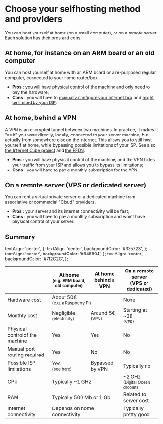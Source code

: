 # Choose your selfhosting method and providers

You can host yourself at home (on a small computer), or on a remote server. Each solution has their pros and cons:

## At home, for instance on an ARM board or an old computer

You can host yourself at home with an ARM board or a re-purposed regular computer, connected to your home router/box.

- **Pros**  : you will have physical control of the machine and only need to buy the hardware;
- **Cons**  : you will have to [manually configure your internet box](/install/post_install/isp_box_config) and [might be limited by your ISP](/install/providers/isp/).

## At home, behind a VPN

A VPN is an encrypted tunnel between two machines. In practice, it makes it "as if" you were directly, locally, connected to your server machine, but actually from somewhere else on the Internet. This allows you to still host yourself at home, while bypassing possible limitations of your ISP. See also [the Internet Cube project](https://internetcu.be/) and [the FFDN](https://www.ffdn.org/).

- **Pros** : you will have physical control of the machine, and the VPN hides your traffic from your ISP and allows you to bypass its limitations;
- **Cons** : you will have to pay a monthly subscription for the VPN.

## On a remote server (VPS or dedicated server)

You can rent a virtual private server or a dedicated machine from [associative](https://db.ffdn.org/) or [commercial](/install/providers/servers) "Cloud" providers.

- **Pros** : your server and its internet connectivity will be fast;
- **Cons** : you will have to pay a monthly subscription and won't have physical control of your server.

## Summary

  textAlign: 'center',
};
  textAlign: 'center',
  backgroundColor: '#335723',
};
  textAlign: 'center',
  backgroundColor: '#845804',
};
  textAlign: 'center',
  backgroundColor: '#712C2C',
};

<table>
  <thead>
    <tr>
      <th></th>
      <th style={styleNone}>At home<br/><small>(e.g. ARM board, old computer)</small></th>
      <th style={styleNone}>At home<br/>behind a VPN</th>
      <th style={styleNone}>On a remote server<br/>(VPS or dedicated)</th>
    </tr>
  </thead>
  <tbody>
    <tr>
      <td style={styleNone}>Hardware cost</td>
      <td style={styleMeh} colspan="2">About 50€<br/><small>(e.g. a Raspberry Pi)</small></td>
      <td style={styleGood}>None</td>
    </tr>
    <tr>
      <td style={styleNone}>Monthly cost</td>
      <td style={styleGood}>Negligible<br/><small>(electricity)</small></td>
      <td style={styleMeh}>Around 5€<br/><small>(VPN)</small></td>
      <td style={styleMeh}>Starting at ~3€<br/><small>(VPS)</small></td>
    </tr>
    <tr>
      <td style={styleNone}>Physical controlof the machine</td>
      <td style={styleGood}>Yes</td>
      <td style={styleGood}>Yes</td>
      <td style={styleDanger}>No</td>
    </tr>
    <tr>
      <td style={styleNone}>Manual port routing required</td>
      <td style={styleMeh}>Yes</td>
      <td style={styleGood}>No</td>
      <td style={styleGood}>No</td>
    </tr>
    <tr>
      <td style={styleNone}>Possible ISP limitations</td>
      <td style={styleDanger}>Yes<br/><small>(see <a href="./providers/isps">here</a>)</small></td>
      <td style={styleGood}>Bypassed by VPN</td>
      <td style={styleGood}>Typically no</td>
    </tr>
    <tr>
      <td style={styleNone}>CPU</td>
      <td style={styleMeh} colspan="2">Typically ~1 GHz</td>
      <td style={styleGood}>~2 GHz<br/><small>(Digital Ocean droplet)</small></td>
    </tr>
    <tr>
      <td style={styleNone}>RAM</td>
      <td style={styleMeh} colspan="2">Typically 500 Mb or 1 Gb</td>
      <td style={styleMeh}>Related to server cost</td>
    </tr>
    <tr>
      <td style={styleNone}>Internet connectivity</td>
      <td style={styleMeh} colspan="2">Depends on home connectivity</td>
      <td style={styleGood}>Typically pretty good</td>
    </tr>
  </tbody>
</table>
